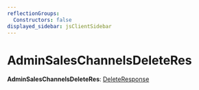 ```yaml
---
reflectionGroups:
  Constructors: false
displayed_sidebar: jsClientSidebar
---
```



# AdminSalesChannelsDeleteRes

 **AdminSalesChannelsDeleteRes**: [DeleteResponse](../interfaces/js_client.internal.DeleteResponse.mdx)
